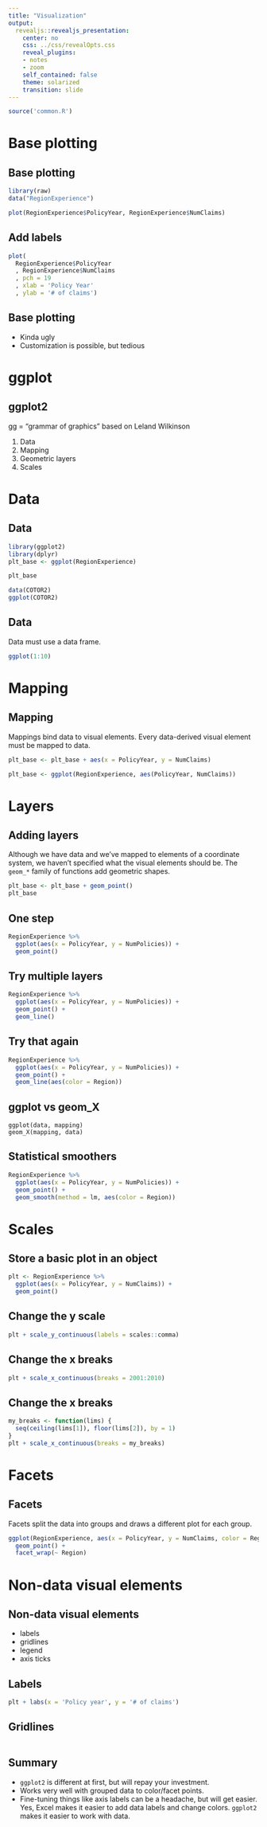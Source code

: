 ```yaml
---
title: "Visualization"
output:
  revealjs::revealjs_presentation:
    center: no
    css: ../css/revealOpts.css
    reveal_plugins:
    - notes
    - zoom
    self_contained: false
    theme: solarized
    transition: slide
---
```


```r
source('common.R')
```

# Base plotting

## Base plotting

```r
library(raw)
data("RegionExperience")

plot(RegionExperience$PolicyYear, RegionExperience$NumClaims)
```

## Add labels

```r
plot(
  RegionExperience$PolicyYear
  , RegionExperience$NumClaims
  , pch = 19
  , xlab = 'Policy Year'
  , ylab = '# of claims')
```

## Base plotting

* Kinda ugly
* Customization is possible, but tedious

# ggplot

## ggplot2

gg =  "grammar of graphics" based on Leland Wilkinson

1. Data
2. Mapping
2. Geometric layers
3. Scales

# Data

## Data

```r
library(ggplot2)
library(dplyr)
plt_base <- ggplot(RegionExperience)

plt_base

data(COTOR2)
ggplot(COTOR2)
```

## Data

Data must use a data frame.

```r
ggplot(1:10)
```

# Mapping

## Mapping

Mappings bind data to visual elements. Every data-derived visual element must be mapped to data.

```r
plt_base <- plt_base + aes(x = PolicyYear, y = NumClaims)

plt_base <- ggplot(RegionExperience, aes(PolicyYear, NumClaims))
```

# Layers

## Adding layers

Although we have data and we've mapped to elements of a coordinate system, we haven't specified what the visual elements should be. The `geom_*` family of functions add geometric shapes. 

```r
plt_base <- plt_base + geom_point()
plt_base
```

## One step

```r
RegionExperience %>% 
  ggplot(aes(x = PolicyYear, y = NumPolicies)) + 
  geom_point()
```

## Try multiple layers

```r
RegionExperience %>% 
  ggplot(aes(x = PolicyYear, y = NumPolicies)) + 
  geom_point() + 
  geom_line()
```

## Try that again

```r
RegionExperience %>% 
  ggplot(aes(x = PolicyYear, y = NumPolicies)) + 
  geom_point() + 
  geom_line(aes(color = Region))
```

## ggplot vs geom_X

```
ggplot(data, mapping)
geom_X(mapping, data)
```

## Statistical smoothers

```r
RegionExperience %>% 
  ggplot(aes(x = PolicyYear, y = NumPolicies)) + 
  geom_point() + 
  geom_smooth(method = lm, aes(color = Region))
```

# Scales

## Store a basic plot in an object

```r
plt <- RegionExperience %>% 
  ggplot(aes(x = PolicyYear, y = NumClaims)) + 
  geom_point()
```

## Change the y scale

```r
plt + scale_y_continuous(labels = scales::comma)
```

## Change the x breaks

```r
plt + scale_x_continuous(breaks = 2001:2010)
```

## Change the x breaks

```r
my_breaks <- function(lims) {
  seq(ceiling(lims[1]), floor(lims[2]), by = 1)
}
plt + scale_x_continuous(breaks = my_breaks)
```

# Facets

## Facets

Facets split the data into groups and draws a different plot for each group.

```r
ggplot(RegionExperience, aes(x = PolicyYear, y = NumClaims, color = Region)) + 
  geom_point() + 
  facet_wrap(~ Region)
```

# Non-data visual elements

## Non-data visual elements

* labels
* gridlines
* legend
* axis ticks

## Labels

```r
plt + labs(x = 'Policy year', y = '# of claims')
```

## Gridlines

```r

```

<!-- ## Your turn -->

<!-- 1. Create a scatter plot for policy year and number of claims -->
<!-- 2. Color each point based on region -->
<!-- 2. Add a linear smoother. Which region is showing the greatest increase in claims? -->
<!-- 4. Form the policy frequency by taking the ratio of claims to policies. Plot this. -->

<!-- Extra credit: -->

<!-- 1. Use the state data to create a time series number of claims. Facet by region. -->

<!-- ## Answers -->

<!-- ```{r} -->
<!-- library(raw) -->
<!-- data("RegionExperience") -->
<!-- plt1 <- ggplot(RegionExperience, aes(x = PolicyYear, y = NumClaims)) + geom_point() -->
<!-- plt1 -->

<!-- plt2 <- plt1 + aes(color = Region) -->
<!-- plt2 -->

<!-- plt3 <- plt2 + stat_smooth(method = "lm") -->
<!-- plt3 -->

<!-- RegionExperience$Frequency <- with(RegionExperience, NumClaims / NumPolicies) -->

<!-- plt4 <- ggplot(RegionExperience, aes(x = PolicyYear, y = Frequency, color = Region)) + geom_point() + geom_line() + stat_smooth(method = lm) -->
<!-- plt4 -->
<!-- ``` -->

<!-- ```{r} -->
<!-- data("StateExperience") -->
<!-- pltExtra <- ggplot(StateExperience, aes(x = PolicyYear, y = NumClaims, color = Postal)) + geom_point() + geom_line() -->
<!-- pltExtra + facet_wrap(~ Region) -->
<!-- ``` -->

## Summary

* `ggplot2` is different at first, but will repay your investment.
* Works very well with grouped data to color/facet points.
* Fine-tuning things like axis labels can be a headache, but will get easier. Yes, Excel makes it easier to add data labels and change colors. `ggplot2` makes it easier to work with data.
